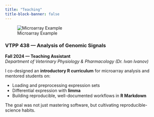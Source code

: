```yaml
---
title: "Teaching"
title-block-banner: false
---
```


::: {.teaching-entry}

![Microarray Example](files/images/Microarray.jpg){fig-alt="Stylised microarray graphic"}

<div>

### VTPP 438 — Analysis of Genomic Signals

**Fall 2024 — Teaching Assistant**  
*Department of Veterinary Physiology & Pharmacology (Dr. Ivan Ivanov)*  

I co-designed an **introductory R curriculum** for microarray analysis and mentored students on:

- Loading and preprocessing expression sets  
- Differential expression with **limma**  
- Building reproducible, well-documented workflows in **R Markdown**

The goal was not just mastering software, but cultivating reproducible-science habits.

</div>

:::
